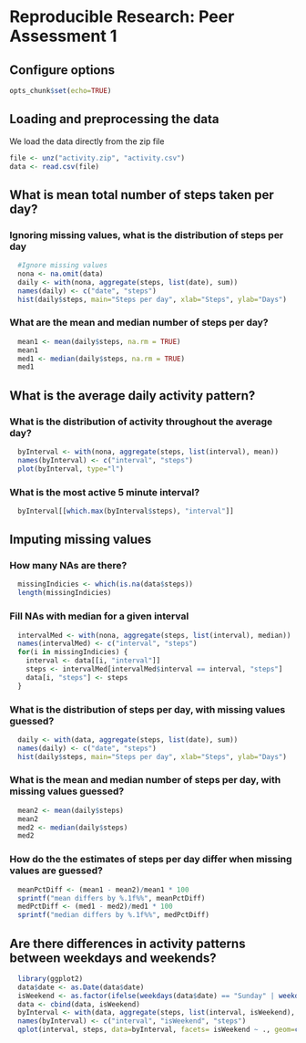 # Reproducible Research: Peer Assessment 1

## Configure options
```r
opts_chunk$set(echo=TRUE)
```

## Loading and preprocessing the data

We load the data directly from the zip file
```r
file <- unz("activity.zip", "activity.csv")
data <- read.csv(file)
```

## What is mean total number of steps taken per day?

### Ignoring missing values, what is the distribution of steps per day
```r
  #Ignore missing values
  nona <- na.omit(data)
  daily <- with(nona, aggregate(steps, list(date), sum))
  names(daily) <- c("date", "steps")
  hist(daily$steps, main="Steps per day", xlab="Steps", ylab="Days")
```

### What are the mean and median number of steps per day?
```r
  mean1 <- mean(daily$steps, na.rm = TRUE)
  mean1
  med1 <- median(daily$steps, na.rm = TRUE)
  med1
```

## What is the average daily activity pattern?

### What is the distribution of activity throughout the average day?
```r
  byInterval <- with(nona, aggregate(steps, list(interval), mean))
  names(byInterval) <- c("interval", "steps")
  plot(byInterval, type="l")
```

### What is the most active 5 minute interval?
```r
  byInterval[[which.max(byInterval$steps), "interval"]]
```

## Imputing missing values

### How many NAs are there?
```r
  missingIndicies <- which(is.na(data$steps))
  length(missingIndicies)
```

### Fill NAs with median for a given interval
```r
  intervalMed <- with(nona, aggregate(steps, list(interval), median))
  names(intervalMed) <- c("interval", "steps")
  for(i in missingIndicies) {
    interval <- data[[i, "interval"]]
    steps <- intervalMed[intervalMed$interval == interval, "steps"]
    data[i, "steps"] <- steps
  }
```

### What is the distribution of steps per day, with missing values guessed?
```r
  daily <- with(data, aggregate(steps, list(date), sum))
  names(daily) <- c("date", "steps")
  hist(daily$steps, main="Steps per day", xlab="Steps", ylab="Days")
```

### What is the mean and median number of steps per day, with missing values guessed?
```r
  mean2 <- mean(daily$steps)
  mean2
  med2 <- median(daily$steps)
  med2
```

### How do the the estimates of steps per day differ when missing values are guessed?
```r
  meanPctDiff <- (mean1 - mean2)/mean1 * 100
  sprintf("mean differs by %.1f%%", meanPctDiff)
  medPctDiff <- (med1 - med2)/med1 * 100
  sprintf("median differs by %.1f%%", medPctDiff)
```

## Are there differences in activity patterns between weekdays and weekends?
```r
  library(ggplot2)
  data$date <- as.Date(data$date)
  isWeekend <- as.factor(ifelse(weekdays(data$date) == "Sunday" | weekdays(data$date) == "Saturday", "Weekend", "Weekday"))
  data <- cbind(data, isWeekend)
  byInterval <- with(data, aggregate(steps, list(interval, isWeekend), mean))
  names(byInterval) <- c("interval", "isWeekend", "steps")
  qplot(interval, steps, data=byInterval, facets= isWeekend ~ ., geom=c("line"))
```
